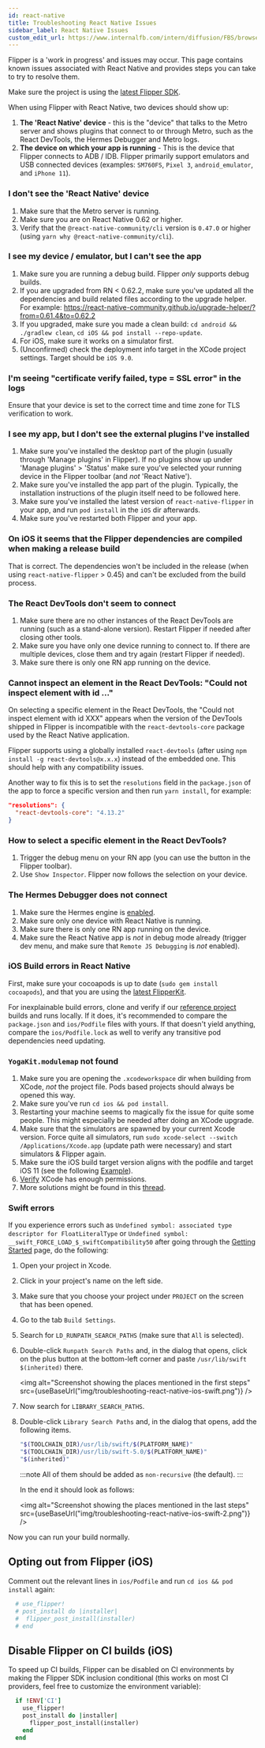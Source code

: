 ```yaml
---
id: react-native
title: Troubleshooting React Native Issues
sidebar_label: React Native Issues
custom_edit_url: https://www.internalfb.com/intern/diffusion/FBS/browsefile/master/xplat/sonar/docs/react-native.mdx
---
```



Flipper is a 'work in progress' and issues may occur. This page contains known issues associated with React Native and provides steps you can take to try to resolve them.

Make sure the project is using the [latest Flipper SDK](getting-started/react-native.mdx#using-the-latest-flipper-sdk).

When using Flipper with React Native, two devices should show up:

1. **The 'React Native' device** - this is the "device" that talks to the Metro server and shows plugins that connect to or through Metro, such as the React DevTools, the Hermes Debugger and Metro logs.
2. **The device on which your app is running** - This is the device that Flipper connects to ADB / IDB. Flipper primarily support emulators and USB connected devices (examples: `SM760FS`, `Pixel 3`, `android_emulator`, and `iPhone 11`).

<InternalReactNative />

<OssOnly>

### I don't see the 'React Native' device

1. Make sure that the Metro server is running.
2. Make sure you are on React Native 0.62 or higher.
3. Verify that the `@react-native-community/cli` version is `0.47.0` or higher (using `yarn why @react-native-community/cli`).

### I see my device / emulator, but I can't see the app

1. Make sure you are running a debug build. Flipper *only* supports debug builds.
2. If you are upgraded from RN < 0.62.2, make sure you've updated all the dependencies and build related files according to the upgrade helper. For example: https://react-native-community.github.io/upgrade-helper/?from=0.61.4&to=0.62.2
3. If you upgraded, make sure you made a clean build: `cd android && ./gradlew clean`, `cd iOS && pod install --repo-update`.
4. For iOS, make sure it works on a simulator first.
5. (Unconfirmed) check the deployment info target in the XCode project settings. Target should be `iOS 9.0`.

### I'm seeing "certificate verify failed, type = SSL error" in the logs

Ensure that your device is set to the correct time and time zone for TLS verification to work.

### I see my app, but I don't see the external plugins I've installed

1. Make sure you've installed the desktop part of the plugin (usually through 'Manage plugins' in Flipper). If no plugins show up under 'Manage plugins' > 'Status' make sure you've selected your running device in the Flipper toolbar (and *not* 'React Native').
2. Make sure you've installed the app part of the plugin. Typically, the installation instructions of the plugin itself need to be followed here.
3. Make sure you've installed the latest version of `react-native-flipper` in your app, and run `pod install` in the `iOS` dir afterwards.
4. Make sure you've restarted both Flipper and your app.

### On iOS it seems that the Flipper dependencies are compiled when making a release build

That is correct. The dependencies won't be included in the release (when using `react-native-flipper` > 0.45) and can't be excluded from the build process.

### The React DevTools don't seem to connect

1. Make sure there are no other instances of the React DevTools are running (such as a stand-alone version). Restart Flipper if needed after closing other tools.
2. Make sure you have only one device running to connect to. If there are multiple devices, close them and try again (restart Flipper if needed).
3. Make sure there is only one RN app running on the device.

### Cannot inspect an element in the React DevTools: "Could not inspect element with id ..."

On selecting a specific element in the React DevTools, the "Could not inspect element with id XXX" appears when the version of the DevTools shipped in Flipper is incompatible with the `react-devtools-core` package used by the React Native application.

Flipper supports using a globally installed `react-devtools` (after using `npm install -g react-devtools@x.x.x`) instead of the embedded one. This should help with any compatibility issues.

Another way to fix this is to set the `resolutions` field in the `package.json` of the app to force a specific version and then run `yarn install`, for example:

```json
"resolutions": {
  "react-devtools-core": "4.13.2"
}
```

### How to select a specific element in the React DevTools?

1. Trigger the debug menu on your RN app (you can use the button in the Flipper toolbar).
2. Use `Show Inspector`. Flipper now follows the selection on your device.

### The Hermes Debugger does not connect

1. Make sure the Hermes engine is [enabled](https://reactnative.dev/docs/hermes).
2. Make sure only one device with React Native is running.
3. Make sure there is only one RN app running on the device.
4. Make sure the React Native app is *not* in debug mode already (trigger dev menu, and make sure that `Remote JS Debugging` is *not* enabled).

### iOS Build errors in React Native

First, make sure your cocoapods is up to date (`sudo gem install cocoapods`), and that you are using the [latest FlipperKit](../react-native.mdx#using-the-latest-flipper-sdk).

For inexplainable build errors, clone and verify if our [reference project](https://github.com/facebook/flipper/tree/main/react-native/ReactNativeFlipperExample) builds and runs locally. If it does, it's recommended to compare the `package.json` and `ios/Podfile` files with yours. If that doesn't yield anything, compare the `ios/Podfile.lock` as well to verify any transitive pod dependencies need updating.

### `YogaKit.modulemap` not found

1. Make sure you are opening the `.xcodeworkspace` dir when building from XCode, *not* the project file. Pods based projects should always be opened this way.
2. Make sure you've run `cd ios && pod install`.
3. Restarting your machine seems to magically fix the issue for quite some people. This might especially be needed after doing an XCode upgrade.
4. Make sure that the simulators are spawned by your current Xcode version. Force quite all simulators, run `sudo xcode-select --switch /Applications/Xcode.app` (update path were necessary) and start simulators & Flipper again.
5. Make sure the iOS build target version aligns with the podfile and target iOS 11 (see the following [Example](https://github.com/facebook/react-native/issues/28503#issuecomment-696026013)).
6. [Verify](https://github.com/facebook/react-native/issues/28503#issuecomment-621662670) XCode has enough permissions.
7. More solutions might be found in this [thread](https://github.com/facebook/react-native/issues/28503).

### Swift errors

If you experience errors such as `Undefined symbol: associated type descriptor for FloatLiteralType` or `Undefined symbol: __swift_FORCE_LOAD_$_swiftCompatibility50` after going through the [Getting Started](../index.mdx) page, do the following:

1. Open your project in Xcode.
2. Click in your project's name on the left side.
3. Make sure that you choose your project under `PROJECT` on the screen that has been opened.
4. Go to the tab `Build Settings`.
5. Search for `LD_RUNPATH_SEARCH_PATHS` (make sure that `All` is selected).
6. Double-click `Runpath Search Paths` and, in the dialog that opens, click on the plus button at the bottom-left corner and paste `/usr/lib/swift $(inherited)` there.

   <img alt="Screenshot showing the places mentioned in the first steps" src={useBaseUrl("img/troubleshooting-react-native-ios-swift.png")} />

7. Now search for `LIBRARY_SEARCH_PATHS`.
8. Double-click `Library Search Paths` and, in the dialog that opens, add the following items.

   ```bash
   "$(TOOLCHAIN_DIR)/usr/lib/swift/$(PLATFORM_NAME)"
   "$(TOOLCHAIN_DIR)/usr/lib/swift-5.0/$(PLATFORM_NAME)"
   "$(inherited)"
   ```

   :::note
   All of them should be added as `non-recursive` (the default).
   :::

   In the end it should look as follows:

   <img alt="Screenshot showing the places mentioned in the last steps" src={useBaseUrl("img/troubleshooting-react-native-ios-swift-2.png")} />

Now you can run your build normally.

## Opting out from Flipper (iOS)

Comment out the relevant lines in `ios/Podfile` and run `cd ios && pod install` again:

```ruby
  # use_flipper!
  # post_install do |installer|
  #  flipper_post_install(installer)
  # end
```

## Disable Flipper on CI builds (iOS)

To speed up CI builds, Flipper can be disabled on CI environments by making the Flipper SDK inclusion conditional (this works on most CI providers, feel free to customize the environment variable):

```ruby
  if !ENV['CI']
    use_flipper!
    post_install do |installer|
      flipper_post_install(installer)
    end
  end
```

</OssOnly>
